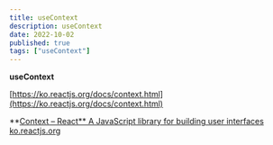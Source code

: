```yaml
---
title: useContext
description: useContext
date: 2022-10-02
published: true
tags: ["useContext"]
---
```


**useContext**

[https://ko.reactjs.org/docs/context.html](https://ko.reactjs.org/docs/context.html)

**[Context – React**
A JavaScript library for building user interfaces
ko.reactjs.org](https://ko.reactjs.org/docs/context.html)
